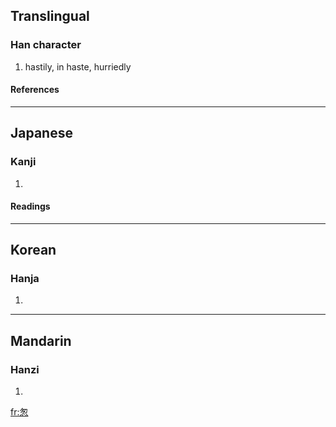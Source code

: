{{see|匆}}

==Translingual==
===Han character===
{{Han char|rn=61|rad=心|as=05|sn=9|four=|canj=心大心 (PKP)}}
# hastily, in haste, hurriedly
====References====
{{Han ref|kx=0382.210|dkj=10494|dj=0712.110|hdz=42281.060|uh=6031|ud=24625}}
----
==Japanese==
===Kanji===
{{ja-kanji|grade=|rs=心05}}
# {{defn|Japanese}} 
====Readings====
{{ja-readings|on=[[そう]] (sō), [[す]] (su)|kun=[[にわか]] (niwaka)}}
----
==Korean==
===Hanja===
{{ko-hanja|hangeul=총|eumhun=|rv=chong|mr=ch'ong|y=chong}}
# {{defn|Korean}}
----
==Mandarin==
===Hanzi===
{{cmn-hanzi|pin=[[cōng]] ([[cong1]])|wg=ts'ung<sup>1</sup>}}
# {{defn|Mandarin}}

[[fr:怱]]